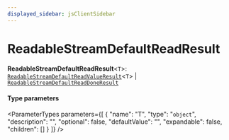 ```yaml
---
displayed_sidebar: jsClientSidebar
---
```



# ReadableStreamDefaultReadResult

 **ReadableStreamDefaultReadResult**<`T`\>: [`ReadableStreamDefaultReadValueResult`](../interfaces/internal.ReadableStreamDefaultReadValueResult.mdx)<`T`\> \| [`ReadableStreamDefaultReadDoneResult`](../interfaces/internal.ReadableStreamDefaultReadDoneResult.mdx)

#### Type parameters

<ParameterTypes parameters={[
  {
    "name": "T",
    "type": "`object`",
    "description": "",
    "optional": false,
    "defaultValue": "",
    "expandable": false,
    "children": []
  }
]} />

